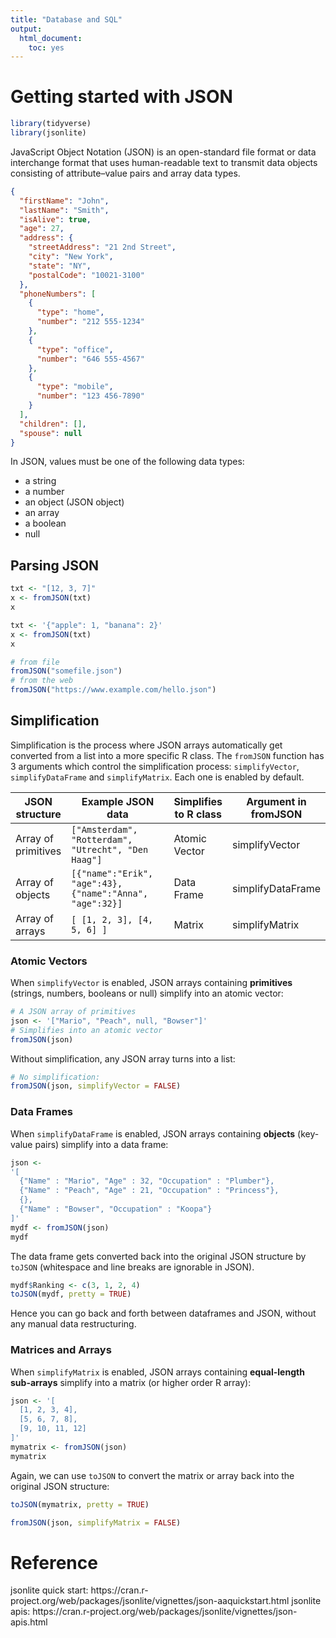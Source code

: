 ```yaml
---
title: "Database and SQL"
output: 
  html_document: 
    toc: yes
---
```


# Getting started with JSON

```r
library(tidyverse)
library(jsonlite)
```

JavaScript Object Notation (JSON) is an open-standard file format or data interchange format that uses human-readable text to transmit data objects consisting of attribute–value pairs and array data types.

```json
{
  "firstName": "John",
  "lastName": "Smith",
  "isAlive": true,
  "age": 27,
  "address": {
    "streetAddress": "21 2nd Street",
    "city": "New York",
    "state": "NY",
    "postalCode": "10021-3100"
  },
  "phoneNumbers": [
    {
      "type": "home",
      "number": "212 555-1234"
    },
    {
      "type": "office",
      "number": "646 555-4567"
    },
    {
      "type": "mobile",
      "number": "123 456-7890"
    }
  ],
  "children": [],
  "spouse": null
}
```


In JSON, values must be one of the following data types:

- a string
- a number
- an object (JSON object)
- an array
- a boolean
- null


## Parsing JSON

```r
txt <- "[12, 3, 7]"
x <- fromJSON(txt)
x
```

```r
txt <- '{"apple": 1, "banana": 2}'
x <- fromJSON(txt)
x
```


```r
# from file
fromJSON("somefile.json")
# from the web
fromJSON("https://www.example.com/hello.json")
```


## Simplification

Simplification is the process where JSON arrays automatically get converted from a list into a more specific R class. The `fromJSON` function has 3 arguments which control the simplification process: `simplifyVector`, `simplifyDataFrame` and `simplifyMatrix`. Each one is enabled by default.

| JSON structure        | Example JSON data                                        | Simplifies to R class | Argument in fromJSON | 
| ----------------------|----------------------------------------------------------|-----------------------|----------------------|
| Array of primitives   | `["Amsterdam", "Rotterdam", "Utrecht", "Den Haag"]`      | Atomic Vector         | simplifyVector       | 
| Array of objects      | `[{"name":"Erik", "age":43}, {"name":"Anna", "age":32}]` | Data Frame            | simplifyDataFrame    | 
| Array of arrays       | `[ [1, 2, 3], [4, 5, 6] ]`                               | Matrix                | simplifyMatrix       |


### Atomic Vectors

When `simplifyVector` is enabled, JSON arrays containing **primitives** (strings, numbers, booleans or null) simplify into an atomic vector:

```r
# A JSON array of primitives
json <- '["Mario", "Peach", null, "Bowser"]'
# Simplifies into an atomic vector
fromJSON(json)
```

Without simplification, any JSON array turns into a list: 

```r
# No simplification:
fromJSON(json, simplifyVector = FALSE)
```


### Data Frames

When `simplifyDataFrame` is enabled, JSON arrays containing **objects** (key-value pairs) simplify into a data frame:

```r
json <-
'[
  {"Name" : "Mario", "Age" : 32, "Occupation" : "Plumber"}, 
  {"Name" : "Peach", "Age" : 21, "Occupation" : "Princess"},
  {},
  {"Name" : "Bowser", "Occupation" : "Koopa"}
]'
mydf <- fromJSON(json)
mydf
```

The data frame gets converted back into the original JSON structure by `toJSON` (whitespace and line breaks are ignorable in JSON).

```r
mydf$Ranking <- c(3, 1, 2, 4)
toJSON(mydf, pretty = TRUE)
```

Hence you can go back and forth between dataframes and JSON, without any manual data restructuring.

### Matrices and Arrays

When `simplifyMatrix` is enabled, JSON arrays containing **equal-length sub-arrays** simplify into a matrix (or higher order R array):

```r
json <- '[
  [1, 2, 3, 4],
  [5, 6, 7, 8],
  [9, 10, 11, 12]
]'
mymatrix <- fromJSON(json)
mymatrix
```

Again, we can use `toJSON` to convert the matrix or array back into the original JSON structure:

```r
toJSON(mymatrix, pretty = TRUE)
```

```r
fromJSON(json, simplifyMatrix = FALSE)
```


# Reference

jsonlite quick start: https://cran.r-project.org/web/packages/jsonlite/vignettes/json-aaquickstart.html
jsonlite apis: https://cran.r-project.org/web/packages/jsonlite/vignettes/json-apis.html

